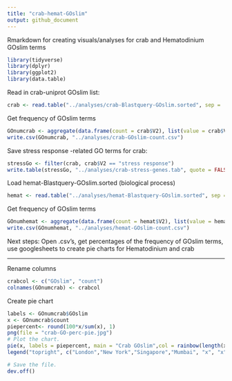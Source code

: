 ```yaml
---
title: "crab-hemat-GOslim"
output: github_document
---
```

Rmarkdown for creating visuals/analyses for crab and Hematodinium GOslim terms

```r
library(tidyverse)
library(dplyr)
library(ggplot2)
library(data.table)
```

Read in crab-uniprot GOslim list:   
```r
crab <- read.table("../analyses/crab-Blastquery-GOslim.sorted", sep = '\t')
```

Get frequency of GOslim terms
```r
GOnumcrab <- aggregate(data.frame(count = crab$V2), list(value = crab$V2), length)
write.csv(GOnumcrab, "../analyses/crab-GOslim-count.csv")
```
Save stress response -related GO terms for crab:   
```r
stressGo <- filter(crab, crab$V2 == "stress response")
write.table(stressGo, "../analyses/crab-stress-genes.tab", quote = FALSE, sep = '\t', row.names = FALSE)
```



Load hemat-Blastquery-GOslim.sorted (biological process)
```r
hemat <- read.table("../analyses/hemat-Blastquery-GOslim.sorted", sep = '\t')
```
Get frequency of GOslim terms
```r
GOnumhemat <- aggregate(data.frame(count = hemat$V2), list(value = hemat$V2), length)
write.csv(GOnumhemat, "../analyses/hemat-GOslim-count.csv")
```

Next steps: Open .csv's, get percentages of the frequency of GOslim terms, use googlesheets to create pie charts for Hematodinium and crab

---------------------------------------------------------------------------

Rename columns
```r
crabcol <- c("GOslim", "count")
colnames(GOnumcrab) <- crabcol
```
Create pie chart
```r
labels <- GOnumcrab$GOslim
x <- GOnumcrab$count
piepercent<- round(100*x/sum(x), 1)
png(file = "crab-GO-perc-pie.jpg")
# Plot the chart.
pie(x, labels = piepercent, main = "Crab GOslim",col = rainbow(length(x)))
legend("topright", c("London","New York","Singapore","Mumbai", "x", "x", "x", "x", "x", "x", "x"), cex = 0.8, fill = rainbow(length(x)))

# Save the file.
dev.off()


```